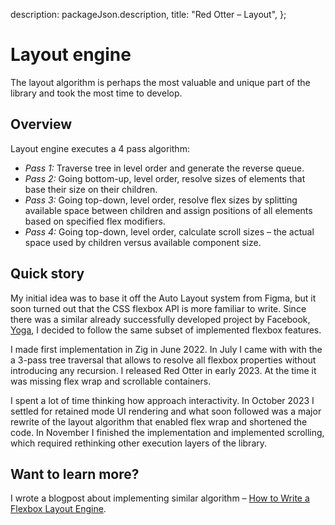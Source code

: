 
  description: packageJson.description,
  title: "Red Otter – Layout",
};

# Layout engine

The layout algorithm is perhaps the most valuable and unique part of the library and took the most time to develop.

## Overview

Layout engine executes a 4 pass algorithm:

- _Pass 1:_ Traverse tree in level order and generate the reverse queue.
- _Pass 2:_ Going bottom-up, level order, resolve sizes of elements that base their size on their children.
- _Pass 3:_ Going top-down, level order, resolve flex sizes by splitting available space between children and assign positions of all elements based on specified flex modifiers.
- _Pass 4:_ Going top-down, level order, calculate scroll sizes – the actual space used by children versus available component size.

## Quick story

My initial idea was to base it off the Auto Layout system from Figma, but it soon turned out that the CSS flexbox API is more familiar to write. Since there was a similar already successfully developed project by Facebook, [Yoga](https://yogalayout.dev/), I decided to follow the same subset of implemented flexbox features.

I made first implementation in Zig in June 2022. In July I came with with the a 3-pass tree traversal that allows to resolve all flexbox properties without introducing any recursion. I released Red Otter in early 2023. At the time it was missing flex wrap and scrollable containers.

I spent a lot of time thinking how approach interactivity. In October 2023 I settled for retained mode UI rendering and what soon followed was a major rewrite of the layout algorithm that enabled flex wrap and shortened the code. In November I finished the implementation and implemented scrolling, which required rethinking other execution layers of the library.

## Want to learn more?

I wrote a blogpost about implementing similar algorithm – [How to Write a Flexbox Layout Engine](https://tchayen.com/how-to-write-a-flexbox-layout-engine).
